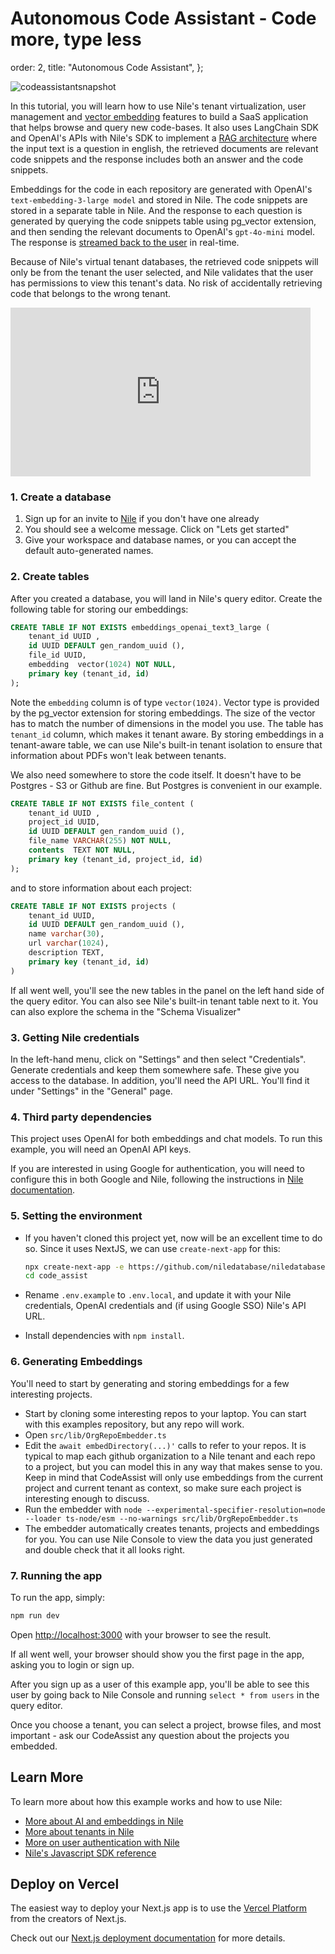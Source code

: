 # Autonomous Code Assistant - Code more, type less

  order: 2,
  title: "Autonomous Code Assistant",
};

![codeassistantsnapshot](/docs/codeassistant.png)

In this tutorial, you will learn how to use Nile's tenant virtualization, user management and [vector embedding](/docs/ai-embeddings/pg_vector) features to build a
SaaS application that helps browse and query new code-bases.
It also uses LangChain SDK and OpenAI's APIs with Nile's SDK to implement a [RAG architecture](/docs/ai-embeddings/rag) where the input text is a question in english, the retrieved documents are relevant code snippets and the response includes both
an answer and the code snippets.

Embeddings for the code in each repository are generated with OpenAI's `text-embedding-3-large model` and stored in Nile. The code snippets are stored in a separate table in Nile.
And the response to each question is generated by querying the code snippets table using pg_vector extension, and then sending the relevant documents to
OpenAI's `gpt-4o-mini` model. The response is [streamed back to the user](https://www.thenile.dev/docs/ai-embeddings/streaming) in real-time.

Because of Nile's virtual tenant databases, the retrieved code snippets will only be from the tenant the user selected,
and Nile validates that the user has permissions to view this tenant's data. No risk of accidentally retrieving code that belongs to the wrong tenant.

<iframe
  width="480"
  height="270"
  src="https://www.youtube.com/embed/hXQ7BRlp5a8?si=d8c6C33t1MYtW1C0"
  title="Build AI Code Assistant with NextJS, OpenAI, LangChain and Nile's Postgres"
  frameborder="0"
  allow="accelerometer; autoplay; clipboard-write; encrypted-media; gyroscope; picture-in-picture; web-share"
  allowFullScreen
></iframe>

### 1. Create a database

1. Sign up for an invite to [Nile](https://thenile.dev) if you don't have one already
2. You should see a welcome message. Click on "Lets get started"
3. Give your workspace and database names, or you can accept the default auto-generated names.

### 2. Create tables

After you created a database, you will land in Nile's query editor. Create the following table for storing our embeddings:

```sql
CREATE TABLE IF NOT EXISTS embeddings_openai_text3_large (
    tenant_id UUID ,
    id UUID DEFAULT gen_random_uuid (),
    file_id UUID,
    embedding  vector(1024) NOT NULL,
    primary key (tenant_id, id)
);
```

Note the `embedding` column is of type `vector(1024)`. Vector type is provided by the pg_vector extension for storing embeddings.
The size of the vector has to match the number of dimensions in the model you use.
The table has `tenant_id` column, which makes it tenant aware. By storing embeddings in a tenant-aware table, we can use Nile's built-in tenant isolation to ensure that
information about PDFs won't leak between tenants.

We also need somewhere to store the code itself. It doesn't have to be Postgres - S3 or Github are fine. But Postgres is convenient in our example.

```sql
CREATE TABLE IF NOT EXISTS file_content (
    tenant_id UUID ,
    project_id UUID,
    id UUID DEFAULT gen_random_uuid (),
    file_name VARCHAR(255) NOT NULL,
    contents  TEXT NOT NULL,
    primary key (tenant_id, project_id, id)
);
```

and to store information about each project:

```sql
CREATE TABLE IF NOT EXISTS projects (
    tenant_id UUID,
    id UUID DEFAULT gen_random_uuid (),
    name varchar(30),
    url varchar(1024),
    description TEXT,
    primary key (tenant_id, id)
)
```

If all went well, you'll see the new tables in the panel on the left hand side of the query editor. You can also see Nile's built-in tenant table next to it.
You can also explore the schema in the "Schema Visualizer"

### 3. Getting Nile credentials

In the left-hand menu, click on "Settings" and then select "Credentials". Generate credentials and keep them somewhere safe. These give you access to the database.
In addition, you'll need the API URL. You'll find it under "Settings" in the "General" page.

### 4. Third party dependencies

This project uses OpenAI for both embeddings and chat models. To run this example, you will need an OpenAI API keys.

If you are interested in using Google for authentication, you will need to configure this in both Google and Nile,
following the instructions in [Nile documentation](https://www.thenile.dev/docs/user-authentication/social-login/google).

### 5. Setting the environment

- If you haven't cloned this project yet, now will be an excellent time to do so. Since it uses NextJS, we can use `create-next-app` for this:

  ```bash
  npx create-next-app -e https://github.com/niledatabase/niledatabase/tree/main/examples/ai/code_assist code_assist
  cd code_assist
  ```

- Rename `.env.example` to `.env.local`, and update it with your Nile credentials, OpenAI credentials and (if using Google SSO) Nile's API URL.

- Install dependencies with `npm install`.

### 6. Generating Embeddings

You'll need to start by generating and storing embeddings for a few interesting projects.

- Start by cloning some interesting repos to your laptop. You can start with this examples repository, but any repo will work.
- Open `src/lib/OrgRepoEmbedder.ts`
- Edit the `await embedDirectory(...)'` calls to refer to your repos. It is typical to map each github organization to a Nile tenant and each repo to a project, but you can model this in any way that makes sense to you. Keep in mind that CodeAssist will only use embeddings from the current project and current tenant as context, so make sure each project is interesting enough to discuss.
- Run the embedder with `node --experimental-specifier-resolution=node --loader ts-node/esm --no-warnings src/lib/OrgRepoEmbedder.ts`
- The embedder automatically creates tenants, projects and embeddings for you. You can use Nile Console to view the data you just generated and double check that it all looks right.

### 7. Running the app

To run the app, simply:

```bash
npm run dev
```

Open [http://localhost:3000](http://localhost:3000) with your browser to see the result.

If all went well, your browser should show you the first page in the app, asking you to login or sign up.

After you sign up as a user of this example app, you'll be able to see this user by going back to Nile Console and running `select * from users` in the query editor.

Once you choose a tenant, you can select a project, browse files, and most important - ask our CodeAssist any question about the projects you embedded.

## Learn More

To learn more about how this example works and how to use Nile:

- [More about AI and embeddings in Nile](https://www.thenile.dev/docs/ai-embeddings)
- [More about tenants in Nile](https://www.thenile.dev/docs/tenant-virtualization/tenant-management)
- [More on user authentication with Nile](https://www.thenile.dev/docs/user-authentication)
- [Nile's Javascript SDK reference](https://www.thenile.dev/docs/reference/sdk-reference)

## Deploy on Vercel

The easiest way to deploy your Next.js app is to use the [Vercel Platform](https://vercel.com/new?utm_medium=default-template&filter=next.js&utm_source=create-next-app&utm_campaign=create-next-app-readme) from the creators of Next.js.

Check out our [Next.js deployment documentation](https://nextjs.org/docs/deployment) for more details.
